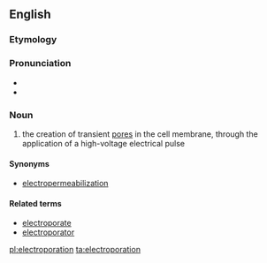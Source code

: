 ==English==
{{wikipedia}}
===Etymology===
{{prefix|electro|poration|lang=en}}

===Pronunciation===
*{{IPA|ɪˌlɛktɹoʊpɔˈɹeɪʃən|lang=en}}
*{{rhymes|eɪʃən|lang=en}}

===Noun===
{{en-noun|~}}

# {{context|biotechnology|lang=en}} the creation of transient [[pore]]s in the cell membrane, through the application of a high-voltage electrical pulse

====Synonyms====
* [[electropermeabilization]]

====Related terms====
* [[electroporate]]
* [[electroporator]]

[[pl:electroporation]]
[[ta:electroporation]]